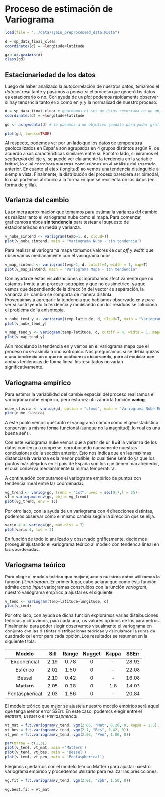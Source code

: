 # Proceso de estimación de Variograma
```{r s2.setup, include=FALSE}

load(file = "../data/spain_preprocessed_data.RData")

d = sp_data_final_clean
coordinates(d) = ~longitude+latitude

gd<-as.geodata(d)
class(gd)
```

## Estacionariedad de los datos

Luego de haber analizado la autocorrelación de nuestros datos, tomamos el *dataset* 
resultante y pasamos a pensar si el proceso que generó los datos es estacionario o no. 
Con ayuda de un *plot* podemos rápidamente observar si hay tendencia tanto en x como en y,
y la normalidad de nuestro proceso:

```{r trend}
d = sp_data_final_clean # guardamos el set de datos recortado en un objeto
coordinates(d) = ~longitude+latitude

gd <- as.geodata(d) # lo pasamos a un objetivo geodata para poder graficarlo

plot(gd, lowess=TRUE)

```

Al respecto, podemos ver por un lado que los datos de temperatura geolocalizados en España
son agrupados en 4 grupos distintos según R, de acuerdo a sus caracteristicas similares 
entre sí. Por otro lado, si miramos el *scatterplot* del eje y, se puede ver claramente la
tendencia en la variable latitud, lo cual corrobora nuestras conclusiones en el análisis 
del apartado anterior. En cuanto al eje x (longitud) no vemos una tendencia distinguible 
a siemple vista. Finalmente, la distribución del proceso pareciera ser bimodal, lo cual 
podemos atribuirlo a la forma en que se recolectaron los datos (en forma de grilla).  

## Varianza del cambio

La primera aproximación que tomamos para estimar la varianza del cambio es realizar tanto
el variograma nube como el mapa. Para comenzar, graficamos ambos **sin tendencia** para 
testear el supuesto de estacionariedad en media y varianza.

```{r variog.nube}
v_nube_sintend <- variogram(temp~1, d, cloud=T)
plot(v_nube_sintend, main = "Variograma Nube - sin tendencia") 

```

Para realizar el variograma mapa tomamos valores de *cut off* y *width* que observamos 
medianamente con el variograma nube.

```{r variog.mapa}
v_map_sintend <- variogram(temp~1, d, cutoff=4, width = 1, map=T)
plot(v_map_sintend, main = "Variograma Mapa - sin tendencia")

```

Con ayuda de éstas visualizaciones comprobamos efectivamente que no estamos frente a un 
proceso isotrópico y que no es simétrico, ya que vemos que dependiendo de la dirección del
vector de separación, la varianza del cambio se comporta de manera distinta.  
Proseguimos a agregarle la tendencia que habíamos observado en y para ver si sustrayendo 
la tendencia y modelando con los residuos se soluciona el problema de la anisotropía. 

```{r variog.nube.tend}
v_nube_tend_y <- variogram(temp~latitude, d, cloud=T, main = "Variograma Nube - tendencia en y")
plot(v_nube_tend_y)

```
```{r variog.map.tend}
v_map_tend_y <- variogram(temp~latitude, d, cutoff = 4, width = 1, map=T, main = "Variograma Nube - tendencia en y")
plot(v_map_tend_y)

```

Aún modelando la tendencia en y vemos en el variograma mapa que el proceso no se asimila a
uno isotrópico. Nos preguntamos si se debía quizás a una tendencia en x que no estábamos 
observando, pero al modelar con ambas tendencias de forma lineal los resultados no varían 
significativamente.

## Variograma empírico

Para estimar la variabilidad del cambio espacial del proceso realizamos el variograma nube
empírico, pero esta vez utilizando la función **variog**.

```{r variog.emp, results='hide', message = FALSE}
nube_clasica <- variog(gd, option = "cloud", main = "Variograma Nube Empírico")
plot(nube_clasica)

```

A este punto vemos que tanto el variograma común como el geoestadístico conservan la misma
forma funcional (aunque no la magnitud), lo cual es una buena señal.

Con este variograma nube vemos que a partir de un **h=8** la varianza de los datos 
comienza a romperse, corroborando nuevamente nuestras conclusiones de la sección anterior.
Esto nos indica que en las máximas distancias la varianza es la menor posible, lo cual
tiene sentido ya que los puntos más alejados en el país de España son los que tienen mar
alrededor, el cual conserva medianamente la misma temperatura. 

A continuación computamos el variograma empírico de puntos con tendencia lineal entre las
coordenadas.

```{r variog.emp2, results='hide', message = FALSE}
vg_trend <- variog(gd, trend = "1st", uvec = seq(0,7,l = 25))
s1 = variog.mc.env(gd, obj = vg_trend)
plot(vg_trend, env = s1)

```

Por otro lado, con la ayuda de un variograma con 4 direcciones distintas, podemos observar
cómo el mismo cambia según la dirección que se elija.

```{r variog.dir, results='hide', message = FALSE}
vario.4 <- variog4(gd, max.dist = 7)
plot(vario.4, lwd = 2)

```

En función de todo lo analizado y observado gráficamente, decidimos proseguir ajustando el
variograma teórico al modelo con tendencia lineal en las coordenadas. 

## Variograma teórico

Para elegir el modelo teórico que mejor ajuste a nuestros datos utilizamos la función 
*fit.variogram*. En primer lugar, cabe aclarar que como ésta función admite como *input*
variogramas construídos con la función *variogram*, nuestro variograma empírico a ajustar
es el siguiente:

```{r variog.wtend}
v_tend <- variogram(temp~latitude+longitude, d)
plot(v_tend)
```

Por otro lado, con ayuda de dicha función exploramos varias distribuciones teóricas y 
obtuvimos, para cada una, los valores óptimos de los parámetros. Finalmente, para poder
elegir observamos visualmente el variograma en conjunto con las distintas distribuciones
teóricas y calculamos la suma de cuadrado del error para cada opción. Los resultados se
resumen en la siguiente tabla: 

| Modelo         | Sill  | Range | Nugget | Kappa | SSErr |
| :---:          | :---: | :---: | :---:  | :---: | :---: |
| Exponencial    | 2.19  | 0.78  | 0      | -     |28.92  |    
| Esférico       | 2.01  | 1.50  | 0      | -     |22.08  |
| Bessel         | 2.10  | 0.42  | 0      | -     |16.08  |
| Mattern        | 2.05  | 0.28  | 0      | 1.8   |14.03  |
| Pentaspherical | 2.03  | 1.86  | 0      | -     |20.84  |

El modelo teórico que mejor se ajuste a nuestro modelo empírico será aquel que tenga menor
error SSErr. En este caso, podemos elegir entre el *Mattern*, *Bessel* o el
*Pentaspherical*. 

```{r variog.fitting}
vt_mat = fit.variogram(v_tend, vgm(2.05, "Mat", 0.28, 0, kappa = 1.8), fit.kappa = T)
vt_bes = fit.variogram(v_tend, vgm(2.1, "Bes", 0.42, 0))
vt_pen = fit.variogram(v_tend, vgm(2.03, "Pen", 1.86, 0))

```


```{r variog.plot, figures-side, fig.show="hold", out.width="60%"}
par(mfrow = c(1,3))
plot(v_tend, vt_mat, main ='Mattern')
plot(v_tend, vt_bes, main = 'Bessel')
plot(v_tend, vt_pen, main = 'Pentaspherical')

```

Elegimos quedarnos con el modelo teórico Mattern para ajustar nuestro variograma empírico
y procedemos utilizarlo para realizar las predicciones.


```{r output.fits, echo = F, message = F}
vg.fit = fit.variogram(v_tend, vgm(2.01, "Sph", 1.50, 0))

vg.best.fit = vt_mat
```
